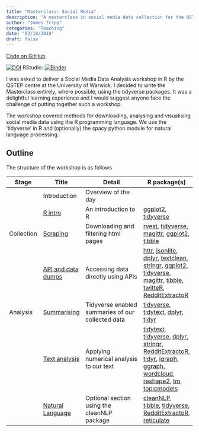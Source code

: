 ```yaml
---
title: "Masterclass: Social Media"
description: "A masterclass in social media data collection for the QSTEP centre"
author: "James Tripp"
categories: "Teaching"
date: "03/18/2019"
draft: false
---
```

[Code on GitHub](https://github.com/jamestripp/qstep-socialmedia)

<!-- badges: start -->
[![DOI](https://zenodo.org/badge/174321567.svg)](https://zenodo.org/badge/latestdoi/174321567)
RStudio: [![Binder](http://mybinder.org/badge_logo.svg)](http://mybinder.org/v2/gh/jamestripp/qstep-socialmedia/master?urlpath=rstudio)
<!-- badges: end -->

I was asked to deliver a Social Media Data Analysis workshop in R by the QSTEP centre at the University of Warwick. I decided to write the Masterclass entirely, where possible, using the tidyverse packages. It was a delightful learning experience and I would suggest anyone face the challenge of putting together such a workshop.

The workshop covered methods for downloading, analysing and visualising social media data using the R programming language. We use the 'tidyverse' in R and (optionally) the spacy python module for natural language processing.

## Outline

The structure of the workshop is as follows

| **Stage**     | **Title**          | **Detail**                                               | **R package(s)**          |
|---------------|--------------------|----------------------------------------------------------|---------------------------|
|               | Introduction       | Overview of the day                                      |                           |
|               | [R intro](https://github.com/jamestripp/qstep-socialmedia/tree/master/1_r_intro)            | An introduction to R                                     |  [ggplot2](https://ggplot2.tidyverse.org), [tidyverse](https://www.tidyverse.org)                         |
| Collection    | [Scraping](https://github.com/jamestripp/qstep-socialmedia/tree/master/2_scraping)           | Downloading and filtering html pages                     | [rvest](https://github.com/tidyverse/rvest), [tidyverse](https://www.tidyverse.org), [magittr](https://magrittr.tidyverse.org), [ggplot2](https://ggplot2.tidyverse.org), [tibble](https://tibble.tidyverse.org)                     |
|               | [API and data dumps](https://github.com/jamestripp/qstep-socialmedia/tree/master/3_apis_datadumps) | Accessing data directly using APIs                       | [httr](https://github.com/r-lib/httr), [jsonlite](https://www.opencpu.org/posts/jsonlite-a-smarter-json-encoder/), [dplyr](https://dplyr.tidyverse.org), [textclean](https://github.com/trinker/textclean), [stringr](https://stringr.tidyverse.org), [ggplot2](https://ggplot2.tidyverse.org), [tidyverse](https://www.tidyverse.org), [magittr](https://magrittr.tidyverse.org), [tibble](https://tibble.tidyverse.org), [twitteR](https://cran.r-project.org/web/packages/twitteR/twitteR.pdf), [RedditExtractoR](https://CRAN.R-project.org/package=RedditExtractoR)  |
| Analysis      | [Summarising](https://github.com/jamestripp/qstep-socialmedia/tree/master/4_summarising)        | Tidyverse enabled summaries of our collected data        | [tidyverse](https://www.tidyverse.org), [tidytext](https://github.com/juliasilge/tidytext), [dplyr](https://dplyr.tidyverse.org), [tidyr](https://tidyr.tidyverse.org)                  |
|               | [Text analysis](https://github.com/jamestripp/qstep-socialmedia/tree/master/5_text_analysis)      | Applying numerical analysis to our text                  | [tidytext](https://cran.r-project.org/web/packages/tidytext/vignettes/tidytext.html), [tidyverse](https://www.tidyverse.org), [dplyr](https://dplyr.tidyverse.org), [stringr](https://stringr.tidyverse.org), [RedditExtractoR](https://CRAN.R-project.org/package=RedditExtractoR), [tidyr](https://tidyr.tidyverse.org), [igraph](https://igraph.org/r/), [ggraph](https://github.com/thomasp85/ggraph), [wordcloud](https://cran.r-project.org/web/packages/wordcloud/index.html), [reshape2](https://github.com/hadley/reshape), [tm](http://tm.r-forge.r-project.org), [topicmodels](https://cran.r-project.org/web/packages/topicmodels/index.html) |
|               | [Natural Language](https://github.com/jamestripp/qstep-socialmedia/tree/master/6_natural_language)   | Optional section using the cleanNLP package              | [cleanNLP](https://statsmaths.github.io/cleanNLP/), [tibble](https://tibble.tidyverse.org), [tidyverse](https://www.tidyverse.org), [RedditExtractoR](https://CRAN.R-project.org/package=RedditExtractoR), [reticulate](https://rstudio.github.io/reticulate/)                  |